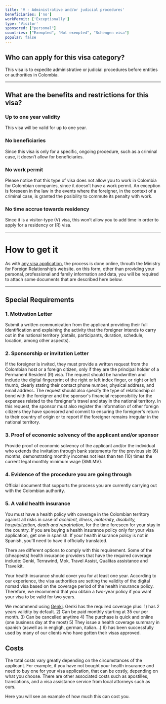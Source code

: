 ```yaml
---
title: 'V - Administrative and/or judicial procedures'
beneficiaries: ['no']
workPermit: ['Exceptionally']
type: 'Visitor'
sponsored: ["personal"]
countries: ["Exempted", "Not exempted", "Schengen visa"]
popular: false
---
```

## Who can apply for this visa category?

This visa is to expedite administrative or judicial procedures before entities or authorities in Colombia.

---

## What are the benefits and restrictions for this visa?

### **Up to one year validity**

This visa will be valid for up to one year.

### No **beneficiaries**

Since this visa is only for a specific, ongoing procedure, such as a criminal case, it doesn’t allow for beneficiaries.

### **No work permit**

Please notice that this type of visa does not allow you to work in Colombia for Colombian companies, since it doesn’t have a work permit. An exception is foreseen in the law in the events where the foreigner, in the context of a criminal case, is granted the posibility to commute its penalty with work.

### **No time accrue towards residency**

Since it is a visitor-type (V) visa, this won’t allow you to add time in order to apply for a residency or (R) visa.

---

# **How to get it**

As with [any visa application](https://www.notion.so/1dc2c565143e4adb95086f993f184e36?pvs=21), the process is done online, throuth the Ministry for Foreign Relationship’s website. on this form, other than providing your personal, professional and family information and data, you will be required to attach some documents that are described here below.

---

## Special Requirements

### 1. Motivation Letter

Submit a written communication from the applicant providing their full identification and explaining the activity that the foreigner intends to carry out in the national territory (details, participants, duration, schedule, location, among other aspects).

### 2. Sponsorship or invitation Letter

If the foreigner is invited, they must provide a written request from the Colombian host or a foreign citizen, only if they are the principal holder of a Permanent Resident (R) visa. The request should be handwritten and include the digital fingerprint of the right or left index finger, or right or left thumb, clearly stating their contact phone number, physical address, and email address. The request should also specify the type of relationship or bond with the foreigner and the sponsor's financial responsibility for the expenses related to the foreigner's travel and stay in the national territory. In this request, the sponsor must also register the information of other foreign citizens they have sponsored and commit to ensuring the foreigner's return to their country of origin or to report if the foreigner remains irregular in the national territory.

### 3. Proof of economic solvency of the applicant and/or sponsor

Provide proof of economic solvency of the applicant and/or the individual who extends the invitation through bank statements for the previous six (6) months, demonstrating monthly incomes not less than ten (10) times the current legal monthly minimum wage (SMLMV).

### 4. Evidence of the procedure you are going through

Official document that supports the process you are currently carrying out with the Colombian authority.

### 5. A valid **health insurance**

You must have a health policy with coverage in the Colombian territory against all risks in case of *accident, illness, maternity, disability, hospitalization, death and repatriation*, for the time foreseen for your stay in the country. If you are buying a health insurance policy only for your visa application, get one in spanish. If your health insurance policy is not in Spanish, you'll need to have it officially translated.

There are different options to comply with this requirement. Some of the (cheapests) health insurance providers that have the required coverage include: Genki, Terrawind, Mok, Travel Assist, Qualitas assistance and Travelkit.

Your health insurance should cover you for at least one year. According to our experience, the visa authorities are setting the validity of the digital nomad visa based on the coverage period of the health insurance policy. Therefore, we recommend that you obtain a two-year policy if you want your visa to be valid for two years.

We recommend using [Genki](https://genki.world/). Genki has the required coverage plus: 1) has 2 years validity by default. 2) Can be paid monthly starting at 35 eur per month. 3) Can be cancelled anytime 4) The purchase is quick and online (one business day at the most) 5) They issue a health coverage summary in spanish (aswell as in engligh, german, italian…) 6) has been successfully used by many of our clients who have gotten their visas approved.

## Costs

The total costs vary greatly depending on the circumstances of the applicant. For example, if you have not bought your health insurance and need to buy one for your visa application, that can be costly, depending on what you choose. There are other associated costs such as apostilles,  translations, and a visa assistance service from local attorneys such as ours.

Here you will see an example of how much this can cost you.